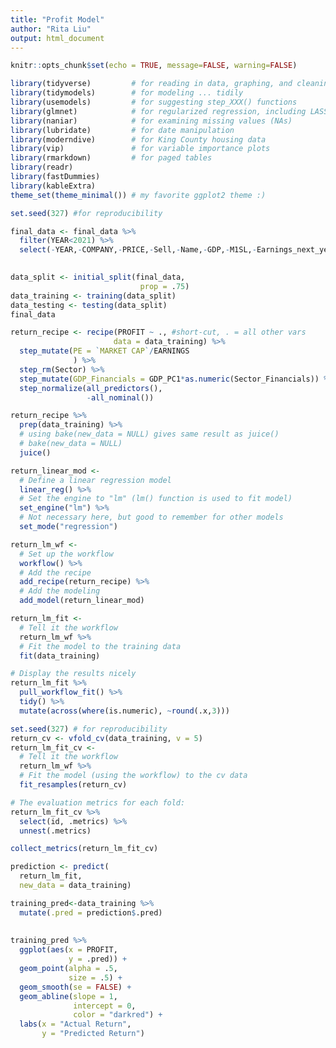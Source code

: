 ```yaml
---
title: "Profit Model"
author: "Rita Liu"
output: html_document
---
```

```r
knitr::opts_chunk$set(echo = TRUE, message=FALSE, warning=FALSE)
```

```r
library(tidyverse)         # for reading in data, graphing, and cleaning
library(tidymodels)        # for modeling ... tidily
library(usemodels)         # for suggesting step_XXX() functions
library(glmnet)            # for regularized regression, including LASSO
library(naniar)            # for examining missing values (NAs)
library(lubridate)         # for date manipulation
library(moderndive)        # for King County housing data
library(vip)               # for variable importance plots
library(rmarkdown)         # for paged tables
library(readr)
library(fastDummies)
library(kableExtra)
theme_set(theme_minimal()) # my favorite ggplot2 theme :)
```

```r
set.seed(327) #for reproducibility

final_data <- final_data %>% 
  filter(YEAR<2021) %>% 
  select(-YEAR,-COMPANY,-PRICE,-Sell,-Name,-GDP,-M1SL,-Earnings_next_year) 
  

data_split <- initial_split(final_data, 
                             prop = .75)
data_training <- training(data_split)
data_testing <- testing(data_split)
final_data
```

```r
return_recipe <- recipe(PROFIT ~ ., #short-cut, . = all other vars
                       data = data_training) %>% 
  step_mutate(PE = `MARKET CAP`/EARNINGS
              ) %>%
  step_rm(Sector) %>% 
  step_mutate(GDP_Financials = GDP_PC1*as.numeric(Sector_Financials)) %>% 
  step_normalize(all_predictors(), 
                 -all_nominal())
```
```r
return_recipe %>% 
  prep(data_training) %>%
  # using bake(new_data = NULL) gives same result as juice()
  # bake(new_data = NULL)
  juice() 
```
```r
return_linear_mod <- 
  # Define a linear regression model
  linear_reg() %>% 
  # Set the engine to "lm" (lm() function is used to fit model)
  set_engine("lm") %>% 
  # Not necessary here, but good to remember for other models
  set_mode("regression")
```
```r
return_lm_wf <- 
  # Set up the workflow
  workflow() %>% 
  # Add the recipe
  add_recipe(return_recipe) %>% 
  # Add the modeling
  add_model(return_linear_mod)
```
```r
return_lm_fit <- 
  # Tell it the workflow
  return_lm_wf %>% 
  # Fit the model to the training data
  fit(data_training)

# Display the results nicely
return_lm_fit %>% 
  pull_workflow_fit() %>% 
  tidy() %>% 
  mutate(across(where(is.numeric), ~round(.x,3))) 
```
```r
set.seed(327) # for reproducibility
return_cv <- vfold_cv(data_training, v = 5)
return_lm_fit_cv <-
  # Tell it the workflow
  return_lm_wf %>% 
  # Fit the model (using the workflow) to the cv data
  fit_resamples(return_cv)

# The evaluation metrics for each fold:
return_lm_fit_cv %>% 
  select(id, .metrics) %>% 
  unnest(.metrics) 
```
```r
collect_metrics(return_lm_fit_cv)
```
```r
prediction <- predict(
  return_lm_fit,
  new_data = data_training)

training_pred<-data_training %>% 
  mutate(.pred = prediction$.pred)
  
  
training_pred %>% 
  ggplot(aes(x = PROFIT, 
             y = .pred)) +
  geom_point(alpha = .5, 
             size = .5) +
  geom_smooth(se = FALSE) +
  geom_abline(slope = 1, 
              intercept = 0, 
              color = "darkred") +
  labs(x = "Actual Return", 
       y = "Predicted Return")
```



